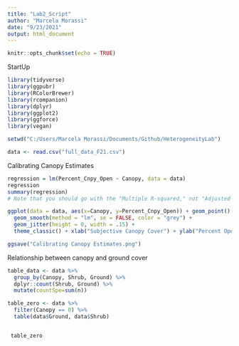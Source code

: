 ```yaml
---
title: "Lab2_Script"
author: "Marcela Morassi"
date: "9/23/2021"
output: html_document
---
```


```r
knitr::opts_chunk$set(echo = TRUE)
```


StartUp
```r
library(tidyverse)
library(ggpubr)
library(RColorBrewer)
library(rcompanion)
library(dplyr)
library(ggplot2)
library(ggforce)
library(vegan)

setwd("C:/Users/Marcela Morassi/Documents/Github/HeterogeneityLab")

data <- read.csv("full_data_F21.csv")


```

Calibrating Canopy Estimates
```r
regression = lm(Percent_Cnpy_Open ~ Canopy, data = data)
regression
summary(regression)
# Note that you should go with the "Multiple R-squared," not "Adjusted R-squared"

ggplot(data = data, aes(x=Canopy, y=Percent_Cnpy_Open)) + geom_point() + 
  geom_smooth(method = "lm", se = FALSE, color = "grey") +
  geom_jitter(height = 0, width = .15) +
  theme_classic() + xlab("Subjective Canopy Cover") + ylab("Percent Openness")

ggsave("Calibrating Canopy Estimates.png")

```

Relationship between canopy and ground cover
```r
table_data <- data %>% 
  group_by(Canopy, Shrub, Ground) %>% 
  dplyr::count(Shrub, Ground) %>% 
  mutate(countSpe=sum(n))

table_zero <- data %>% 
  filter(Canopy == 0) %>% 
  table(data$Ground, data$Shrub)


 table_zero
 
```









